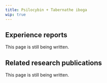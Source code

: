 ---
title: Psilocybin + Tabernathe iboga
wip: true
---

## Experience reports

This page is still being written.

## Related research publications

This page is still being written.

